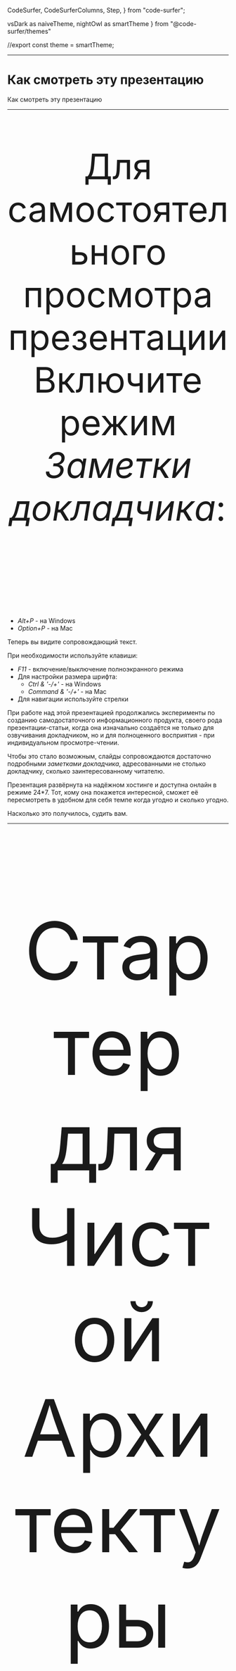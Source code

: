 
  CodeSurfer,
  CodeSurferColumns,
  Step,
} from "code-surfer";

  vsDark as naiveTheme,
  nightOwl as smartTheme
} from "@code-surfer/themes"


//export const theme = smartTheme;


 









<Head>
  <title>Стартер для Чистой Архитектуры</title>
</Head>

---

# Как смотреть эту презентацию

<Notes>

Как смотреть эту презентацию

</Notes>

---

<p style="font-size: 80px; text-align:center;">
Для самостоятельного просмотра презентации Включите режим <i>Заметки докладчика</i>:
</p>
<p style="font-size: 80px; padding-bottom:40px;">
    <ul>
        <li><i>Alt+P</i> - на Windows</li>
        <li><i>Option+P</i> - на Mac</li>
    </ul>
</p>

<Notes>

Теперь вы видите сопровождающий текст.

При необходимости используйте клавиши:
- *F11* - включение/выключение полноэкранного режима
- Для настройки размера шрифта:
  - *Ctrl & '-/+'* - на Windows
  - *Command & '-/+'* - на Mac
- Для навигации используйте стрелки

При работе над этой презентацией продолжались эксперименты по созданию самодостаточного информационного продукта, своего
рода презентации-статьи, когда она изначально создаётся не только для озвучивания докладчиком, но и для полноценного
восприятия - при индивидуальном просмотре-чтении.

Чтобы это стало возможным, слайды сопровождаются достаточно подробными *заметками докладчика*, адресованными не столько
докладчику, сколько заинтересованному читателю.

Презентация развёрнута на надёжном хостинге и доступна онлайн в режиме 24*7. Тот, кому она покажется интересной, сможет
её пересмотреть в удобном для себя темпе когда угодно и сколько угодно.

Насколько это получилось, судить вам.

</Notes>

---

<p style="font-size: 180px; text-align:center; padding-bottom:140px;">
Стартер для
<br/>
Чистой Архитектуры
</p>

<Notes>

Это первая из серии презентаций о стартере для клиентских приложений, разрабатываемых на принципах *Чистой Архитектуры*.

Предметная область и, соответственно, бизнес-логика стартера предельно минималистичны - это обычный счётчик с функциями
инкремента и сброса. Но при всей своей минималистичности стартер представлен fullstack-решением, в котором клиентская
часть взаимодействует с persistence-сервисом (назовём это так) по REST API и имеет несколько аспектов, требующих
отдельного рассмотрения.
 
В этой презентации главное внимание уделяется *Правилу Зависимостей* *Чистой Архитектуры*, в частности, тому, как оно
может быть представлены в программном коде, в данном случае - на *TypeScript*. 

</Notes>

---

<p style="font-size: 100px; text-align:center; padding-bottom:80px;">
На кого рассчитана презентация ?
</p>

<Notes>

На кого рассчитана презентация, какова её целевая аудитория ?

От аудитории не требуется наличия предварительных знаний ни о *Чистой Архитектуре*, ни о *Правиле Зависимостей*. 

Хотя, конечно, присутствие хотя бы минимального понимания существа проблем, решаемых *Чистой Архитектурой* будет
полезным.

Полезным будет также и знакомство с материалом, изложенным в презентации [*О Принципе Инверсии
Зависимостей*](https://csb-9kg5y-8d0n41fyp.now.sh).

Для тех, кому тема совсем незнакома, сформулируем кратко, немного перефразировав Википедию:

*Использование принципов Чистой Архитектуры способствует созданию такой программной системы, которую будет легко
поддерживать и расширять в течение долгого времени.*

Пользовательский интерфейс стартера сделан на *React*, но понимания того, о чём здесь будет говориться, знания *React*
не потребуется.   

</Notes>

---

# Mini FAQ

Сразу хочу предвосхитить тревожные ожидания и успокоить

## Ради чего всё ?

## Надолго ли это ?

## Производительность ?

### Накладные расходы ?

## Frontend ?

<Notes>

Сравнивать эффективность *Чистой Архитектуры* и наколенной разработки всё равно что сравнивать скорость спринтера и
стайера, а точнее - велосипеда и поезда.

При старте с места велосипед, конечно, выиграет на 100 метрах, может и на 200, может и на 1000. А на 100 км ? На 1000
км ? На 10000 ?

*Чистая Архитектура* не является серебряной пулей, она вряд ли подойдёт любителям хакатонов и рыцарям наколенноого
кодинга.
Она для тех, кто собирается "играть в долгую".
А при игре в долгую всё становится на свои места. Чем больше функциональность разрастается и приобретает серьёзный
масштаб, тем больше *Чистая Архитектура* выигрывает не только в эффективности разработки, но также и в эффективности
времени выполнения программы, причём и по памяти, и по скорости. И особенно на фронтенде.

</Notes>


---

<p style="font-size: 100px; text-align:center; padding-bottom:140px;">
Ключевые свойства стартера
</p>

<Notes>

Ключевые свойства стартера:

</Notes>

---

- *Чистая Архитектура*

<Notes>

*Чистая Архитектура* - главное, для чего создавался стартер.

Но из всего множества правил *Чистой Архитектуры* в этой презентации  Будет рассмотрено только *Правило Зависимостей*,
базирующееся на *Принципе Инверсии Зависимостей*, поэтому всё, что будет здесь сказано, в полной мере можно будет
отнести и к *Гексагональной Архитектуре*, и к *Луковой*.

В общих чертах стартер отражает актуальный взгляд автора (не исключено, что он может измениться) на то, каким должно
быть frontend-приложение, разрабатываемое на принципах *Чистой Архитектуры*.

</Notes>

---

- *Чистая Архитектура*
- *React*

<Notes>

В качестве UI-фреймворка используется *React*.

На это несколько причин, не самая последняя из которых - популярность фреймворка среди разработчиков.

</Notes>

---

- *Чистая Архитектура*
- *React*
- *TypeScript*

<Notes>

Стартер написан на *TypeScript*.

Выбор *TypeScript* также обусловлен его популярностью.

*TypeScript* уже давно имеет многочисленных сторонников среди frontend-разработчиков, а последнее время начинает
завоёвывать позиции уже и на backend.

</Notes>

---

- *Чистая Архитектура*
- *React*
- *TypeScript*
- *React Testing Library*

<Notes>

Для модульного тестирования в стартере используется библиотека [Кента Доддса](https://kentcdodds.com/) [*React Testing
Library*](https://testing-library.com/docs/react-testing-library/intro), которая за последнее время получила уже вполне
широкое признание.

</Notes>

---

- *Чистая Архитектура*
- *React*
- *TypeScript*
- *React Testing Library*
- *REST API*

<Notes>

Для хранения значения счётчика используется внешний сервис, взаимодействие с которым осуществляется по REST API.  

</Notes>

---

- *Чистая Архитектура*
  - <i style="color:#33FF33">Single Responsibility Principle (SRP)</i>
  - <i style="color:#33FF33">Open-Closed Principle (OCP)</i>
  - <i style="color:#FF0000">Liskov Substitution Principle (LSP)</i>
  - <i style="color:#33FF33">Interface Segregation Principle (ISP)</i>
  - <i style="color:#33FF33">Dependency Inversion Principle (DIP)</i>

<Notes>

Из принципов *Чистой Архитектуры*, а как известно, это принципы *SOLID*, в стартере представлены, все, кроме *Liskov
Substitution Principle*, для применения которого необходимо, как минимум, присутствие иерархии типов.
Но минималистичность предлагаемой предметной области в данном случае не позволяет это сделать.

Отдельным интересным вопросом является обоснование необходимости и достаточности принципов *SOLID*. Например, существуют
[небезосновательные мнения](https://accu.org/index.php/journals/1957), к которым склонен присоединиться и автор, что эти
принципы не лишены избыточности.

Какие-то из них, такие, как *SRP*, *DIP* и *LSP* - главные, первичные, в то время как остальные - производные, вторичные,
присутствие которых может быть оправдано понятным желанием получить красивую аббревиатуру.

Но здесь не об этом.  

</Notes>

---

# Словарь используемых терминов

<Notes>

Притом что и в этой презентации, и в коде самого стартера используются термины, вполне традиционные для *Чистой
Архитектуры*, эти термины будут непривычны для тех, кто только начинает знакомиться с этой областью, поэтому они
нуждаются в отдельных пояснениях.

Прекрасный разбор терминов и понятий *Чистой Архитектуры*, разрешающий ряд недоразумений, сделан в работе [*Заблуждения
Clean Architecture*](https://habr.com/ru/company/mobileup/blog/335382/).

Перед тем, как перейти к дальнейшему изложению, не погружаясь глубоко в детали и воспользовавшись результатами этой
работы, оставим здесь только то, что необходимо для дальнейшего изложения в виде краткого словаря используемых терминов,
каждый из которых будет снабжён соответствующими пояснениями.

</Notes>

---

- ***Domain***

<Notes>

*Domain* - Модель предметной области.

Является самой стабильной, сущностной составляющей любого программного продукта. 

В понятиях *Чистой Архитектуры* *Domain* означает то же самое, что *бизнес-логика*. Как правило, подразделяется на два
слоя: внутренний - *Entities* и внешний - *Use Cases*.

</Notes>

---

- *Domain*
  - ***Entities***
  - ***Use Cases***

<Notes>

- *Entities* - иногда понимаются буквально, как сущности некоторой предметной области, иногда, как слой *бизнес-логики*,
разделяемый несколькими программными продуктами: системами, приложениями, сервисами.
- *Use Cases* - логически замкнутые, **самодостаточные** сценарии использования функций (features) системы.
Иногда - в контексте *Чистой Архитектуры* -  совокупность *Use Cases* понимается как слой *бизнес-логики*, относящийся к
конкретному программному продукту - в противовес *Entities* - слою бизнес-логики, разделяемому множеством продуктов.

*Use Case* - одно из ключевых понятий архитектуры системы, в частности, с ним тесно связан *Принцип Единой
Ответственности* (*SRP*), который, в свою очередь, является одним из ключевых принципов *SOLID* и, соответственно,
*Чистой Архитектуры*.

</Notes>

---

- *Domain*
  - *Entities*
  - *Use Cases*
- ***Adapters***
  - ***Presenters***
  - ***Gateways***

<Notes>

- *Adapters* - в оригинальной диаграмме *Чистой Архитектуры* для адаптеров выделен отдельный слой под названием
*Interface Adapters*.

*Адаптер* - вспомогательный программный модуль, согласующий интерфейсы двух других модулей. В контексте
*Чистой Архитектуры* адаптеры обычно служат для согласования интерфейсов внутреннего и внешнего архитектурных слоёв.
Типовым случаем является согласование интерфейсов фреймворков и внешних сервисов с интерфейсами *бизнес-логики*.

В коде предлагаемого стартера используются *адаптеры* двух видов:  *презентеры*(*presenters*) и *шлюзы*(*gateways*).

- *Презентеры* - по сути являются адаптерами UI-фреймворков для модулей бизнес-логики.

- *Шлюзы* - адаптеры внешних сервисов, используемых бизнес-логикой.
В сегодняшних системах доступ к внешним сервисам чаще всего обеспечивается через REST API. Наиболее распространённым
видом таких сервисов является сервис доступа к базе данных. Иногда в таких случаях вместо *Gateway* используется термин
*Repository*.

</Notes>

---

- *Domain*
  - *Entities*
  - *Use Cases*
- *Adapters* 
  - *Presenters*
  - *Gateways*
- ***Infrastructure***
  - ***DB***
  - ***UI***

<Notes>

- *Infrastructure* - инфраструктура - всё то, что находится во внешнем слое - слое, который следует за *Interface
Adapters*.

Типичными представителями *Инфраструктуры* являются базы данных (*DB*) и пользовательские интерфейсы (*UI*) со своими
фреймворками.

</Notes>

---

<p style="font-size: 130px; text-align:center; padding-bottom:140px;">
Правило зависимостей
 </p>

<Notes>

На этом месте стоит сделать небольшое отступление для того, чтобы напомнить, в чём состоит *Правило Зависимостей*, и для
чего оно нужно.

</Notes>

---

<Image src={caLayersUsual} style={{ width: '102vw', height: '100vh'}}/>

<Notes>

В *Чистой Архитектуре* *Правило Зависимостей* занимает, пожалуй, центральное место.

На диаграммах оно обычно изображается стрелками, показывающими направление зависимостей: от инфраструктурной периферии -
к смысловому центру, которым всегда является бизнес-логика (на картинке - *Entities* + *Use Cases*). 

Во избежание недоразумений необходимо уточнить, что под зависимостями в данном случае подразумеваются только
*зависимости времени разработки* - *design-time*-зависимости.

</Notes>

---

<p style="font-size: 100px; text-align:left; padding:100px;">
    Более значимые свойства системы не должны зависеть от менее значимых.
</p>

<Notes>

Суть *Правила Зависимостей* очень проста, она состоит в следующем:

*Более значимые свойства системы не должны зависеть от менее значимых.*

Именно это правило в наибольшей степени придаёт системе живучесть и устойчивость к изменениям в долгосрочном периоде.

Возможно, кто-то скажет, что правило очевидно, банально и т.п. Но практика показывает, что это не так - его постоянное
нарушение является нашей повседневной реальностью.

...
</Notes>

---

<Image src={caLayersAbstract} style={{ width: '102vw', height: '100vh'}}/>

<Notes>
...

При этом свойства, соотношения значимости этих свойств в каждой конкретной системе могут быть свои, и, в первую очередь,
эти соотношения должны отвечать задачам, которую эта система решает.

Неизменным остаётся только одно, как уже было сказано: *Более значимые свойства системы не должны зависеть от менее
значимых.*

...
</Notes>

---

<Image src={caLayersAbstract1} style={{ width: '102vw', height: '100vh'}}/>

<Notes>
...

Правило зависимостей заставляет разработчика с самого начала думать о важных вещах: о том, где и как провести границу
между сущностями предметной области и сценариями бизнес-логики, между бизнес-логикой продукта и остальной так называемой
инфраструктурой, которая как раз и состоит из библиотек, фреймворков и баз данных.

</Notes>

---
# Наконец, переходим к стартеру

<Notes>

Дальнейшее изложение посвящено разбору стартера, а именно тому, как в нём обеспечивается соблюдение *Правила
Зависимостей*.

Начнём с UML-диаграмм.

Код тоже скоро будет, он становится всё ближе.

</Notes>

---

<Image src={packagesClient0} style={{ width: '102vw', height: '100vh'}}/>

<Notes>



Здесь изображена структура директорий клиентского приложения, вполне обычная при разработке на принципах *Чистой
Архитектуры*.

- domain
  - entities
  - usecases
- adapters
  - presenters
  - gateways
- infrastructure
  - ui

Директории верхнего уровня соответствуют одноимённым слоям, за исключением дополнительной директории *Domain*,
включающей директории-слои *Entities* и *Use Cases*.

Это всего лишь один из возможных вариантов организации структуры. При наличии понимания назначения каждой директории,
когда имена директорий понимаются недвусмысленно, их структуру можно строить по-разному.

</Notes>

---

<Image src={packagesClient1} style={{ width: '102vw', height: '100vh'}}/>

<Notes>
...

Например, можно сделать её плоской, упразднив корневые директории и разместив оставшиеся на одном уровне, как на этом
слайде.  

Другими словами, в данном случае до тех пор, пока структура не будет определяться какими-то привходящими требованиями,
например, при использовании кодогенератора, ориентированного на жёсткую структуру, приветствуется творческий подход.

</Notes>

---

<Image src={packagesClient} style={{ width: '102vw', height: '100vh'}}/>

<Notes>

Это клиентская часть приложения, обозначим её явно.

</Notes>

---

<Image src={packages} style={{ width: '102vw', height: '100vh'}}/>

<Notes>

Для полноты картины разместим на диаграмме и серверную часть, реализующую на REST API сервис хранения значения счётчика,
например, на случай перезагрузки клиентского приложения.

Отметим, что так же, как и *UI*, сервис, реализующий REST API, относится к инфраструктуре.

</Notes>

---

<Image src={packagesDependencies} style={{ width: '102vw', height: '100vh'}}/>

<Notes>

Обозначим design-time-зависимости в целом - на уровне слоёв и директорий.

Они соответствуют известному *Правилу Зависимостей* *Чистой Архитектуры*: design-time-зависимости направлены от
периферии (инфраструктуры) к центру.

</Notes>

---

<Image src={packagesDependenciesFlowControl} style={{ width: '102vw', height: '100vh'}}/>

<Notes>

И завершающим штрихом добавим линию потока управления (run-time-зависимостей) - от вершины и до дна стека - от действий
пользователя до реакции сервиса на серверной стороне, которую не будем здесь детализировать.

</Notes>

---

<Image src={layerModule} style={{ width: '102vw', height: '100vh'}}/>

<Notes>

В последующем изложении будут использоваться понятия *provided-* и *consumed-*интерфейсов.
*Provided-интерфейсы* - те, что реализуются - как-бы поставляются модулем, а *consumed* - те, что им используются,
как-бы потребляются. И, чтобы совсем запутать (на самом деле нет) аудиторию, дальше по тексту *provided*-интерфейсы
иногда будем называть *входными* поскольку через них в модуль входит поток управления, а *consumed* - *выходными*,
поскольку через них поток управления из модуля *выходит*.

На языке *UML* *Provided-* и *consumed-*интерфейсы обозначаются так называемой *socket-ball*-нотацией (иногда *ball* заменяют
на *lollipop* - леденец).

...
</Notes>

---

<Image src={layerModule1} style={{ width: '102vw', height: '100vh'}}/>

<Notes>

*Порты*, обозначаемые квадратами, размещаются на границах *модуля* и являются единственным средством взаимодействия
внутренней части модуля - его реализации - с внешним миром.

</Notes>

---
<Image src={layerModule2} style={{ width: '102vw', height: '100vh'}}/>

<Notes>

Рассмотрим простую, быть может, несколько идеализированную организацию модуля архитектурного слоя.

Такой модуль может находиться, например, в слое адаптеров, поскольку слой адаптеров точно имеет соседний внутренний слой -
*Use Cases* - и соседний внешний слой - *Infrastructure*. 

</Notes>

---

<Image src={caLayerModulesBase0} style={{ width: '102vw', height: '100vh'}}/>

<Notes>

С учётом вышесказанного ещё более упрощённая диаграмма слоёв-модулей может выглядеть, как на этом слайде.

</Notes>


---

<Image src={caLayerModulesBase} style={{ width: '102vw', height: '100vh'}}/>

<Notes>

На этом слайде видно, что на первой половине стека - от *UI* до *Domain* design-time-зависимости направлены от
*выходных* интерфейсов к *входным*, а на второй половине наоборот: от *входных* - к *выходным* - именно так в данном
случае проявляет себя *Принцип Инверсии Зависимостей*.  
 
</Notes>

---

<Image src={caLayerModulesBase1} style={{ width: '102vw', height: '100vh'}}/>

<Notes>

Этот слайд показывает детализацию доменного слоя. 

</Notes>

---

<Image src={caLayerModulesBase2} style={{ width: '102vw', height: '100vh'}}/>

<Notes>

На слайде показана ещё большая детализация - с прорисовкой содержимого слоёв *usecases* и *entities*.

Таким же образом может быть детализирован каждый архитектурный слой, но это не входит в задачи данной презентации.

</Notes>

---

# Как это выглядит в коде ?

---

<CodeSurferColumns themes={[myTheme, myTheme, myTheme]}>

<Step>

```ts 1,9:10,11:12,13[1] file=../../src/adapters/presenters/useIncrementPresenter.ts title="useIncrementPresenter"
```

```ts 1:11,13:14 file=../../src/domain/usecases/CounterIncrement.ts title="CounterIncrement"
```

```ts 1:2,5 file=../../src/adapters/gateways/CounterIncrementRestGateway.ts title="CounterIncrementRestGateway"
```

</Step>

</CodeSurferColumns>


<Notes>

На слайде без изъятий представлены исходники трёх модулей стартера - представителей двух соседних архитектурных слоёв.
Эти модули показаны вместе, чтобы легче было увидеть их взаимосвязь по зависимостям.

В центральном столбце размещён *CounterIncrement* - модуль бизнес-логики из слоя *Use Cases*.

По краям - модули из одного и того же слоя - слоя адаптеров: слева - *useIncrementPresenter* - презентер для *React*,
реализованный как *custom hook*. Справа - *CounterIncrementRestGateway* - шлюз доступа к внешнему сервису, сохраняющему
и возвращающему текущее состояние счётчика.

В начале каждого модуля находится самое главное: импорт, экспорт, интерфейсы и конструктор.

У модулей выделены только строки, имеющие отношение к соблюдению *Правила Зависимостей*, которое, в свою очередь,
обеспечивается правильной расстановкой операторов *export* и *import*.

</Notes>

---

<p style="font-size: 70px; text-align:left; padding:100px;">
    Модуль архитектурного слоя не должен ничего импортировать из модулей внешних по отношению к нему слоёв.
    <br/>
    При этом он импортирует из модулей внутренних слоёв и может импортировать из модулей своего слоя.
    <p style="font-size: 50px; text-align:right; color:#addb67;"><i>Чистая Архитектура - Правило Зависимостей</i></p>
</p>

<Notes>

*Правило Зависимостей*, переведённое на язык, поддерживающий модульность, каким, конечно, является и *TypeScript*,
звучит следующим образом:

*Модуль архитектурного слоя не должен ничего импортировать из модулей внешних по отношению к нему слоёв. При этом он
импортирует из модулей внутренних слоёв и может импортировать из модулей своего слоя.*

Рассмотрим вышеупомянутые модули с этой точки зрения.

</Notes>

---

<CodeSurferColumns themes={[myTheme, myTheme]}>

<Step>

<Image src={counterIncrementModuleImplementation} style={{ width: '100vw', height: '100vh'}}/>

```ts 1 file=../../src/domain/usecases/CounterIncrement.ts title="CounterIncrement"
```

</Step>

<Step>

<Image src={counterIncrementModuleImplementation} style={{ width: '100vw', height: '100vh'}}/>

```ts 2:11 file=../../src/domain/usecases/CounterIncrement.ts title="CounterIncrement"
```

</Step>

</CodeSurferColumns>

<Notes>

Рассмотрим модуль *CounterIncrement*, находящийся в директории-слое *usecases*.

Обратите внимание на первую строку - она содержит импорт класса *Counter* из слоя *entities*.
С точки зрения *Правила Зависимостей* всё правильно: внешний слой *usecases* импортирует из внутреннего - *entities*. 

->

В начале модуля размещены определения его *входного* и *выходного* интерфейсов, названных, соответственно,
*CounterIncrementIn* и *CounterIncrementOut*.

Оба этих интерфейса экспортируются, чтобы быть импортированы из слоя адаптеров - *adapters*.

Стоит отметить, что интерфейс *CounterIncrementOut* является *требуемым* (*required*) интерфейсом для адаптера-шлюза
доступа к внешнему сервису, к рассмотрению которого мы немедленно переходим

...
</Notes>

---

<CodeSurferColumns themes={[myTheme, myTheme]}>

<Step>

<Image src={counterIncrementRestGateway} style={{ width: '100vw', height: '100vh'}}/>

```ts 1 file=../../src/adapters/gateways/counterIncrementRestGateway.ts title="CounterIncrementRestGateway"
```

</Step>


<Step>

<Image src={counterIncrementRestGateway} style={{ width: '100vw', height: '100vh'}}/>

```ts 2,5 file=../../src/adapters/gateways/counterIncrementRestGateway.ts title="CounterIncrementRestGateway"
```

</Step>

</CodeSurferColumns>

<Notes>
...

Модуль шлюза *CounterIncrementRestGateway* находится в слое *adapters*.

В его первой строке, как и в только что рассмотренном *CounterIncrement* импортируется класс *Counter* из слоя сущностей.
В данном случае это пример, когда импорт выполняется хоть из внутреннего, но не из соседнего слоя, то есть импорт
перескакивает через слой. Оставим это здесь без комментариев.

->

Во второй строке импортируется *выходной* и вдобавок *требуемый* интерфейс модуля с предыдущего слайда -
*CounterIncrement*, являющегося *входным* для шлюза *CounterIncrementRestGateway*, который его благополучно реализует.

С точки зрения *Правила Зависимостей* всё правильно: внешний слой *usecases* импортирует из внутреннего - *entities*. 

->

В начале модуля размещены определения его *входного* и *выходного* интерфейсов, названных, соответственно,
*CounterIncrementIn* и *CounterIncrementOut*.

Оба этих интерфейса экспортируются, чтобы быть импортированы из слоя адаптеров - *adapters*.

Стоит отметить, что интерфейс *CounterIncrementOut* является *требуемым* (*required*) интерфейсом для адаптера-шлюза
доступа к внешнему сервису.

->

Далее размещается реализация входного интерфейса, по сути - реализация модуля.

Но для *Правила Зависимостей* реализации не имеют значения, поэтому здесь их не рассматриваем.

</Notes>

---

<CodeSurferColumns themes={[myTheme]}>

<Step>

```ts file=../../src/index.tsx title="index.tsx"
```

</Step>

<Step>

```ts file=../../src/infrastructure/ui/App.tsx title="App.tsx"
```

</Step>

<Step>

```ts file=../../src/infrastructure/ui/Counter.tsx title="Counter.tsx"
```

</Step>

</CodeSurferColumns>

---

# Пожелания

### Давайте вместе работать над нашими стартерами - эталонными приложениями для того, чтобы делать код всё более совершенным

---

# СПАСИБО ЗА ВНИМАНИЕ!

---

[Alexander Lapygin](https://github.com/AlexanderLapygin)

---

# Исходники этой презентации

[https://github.com/softspiders/ca-react-rest-api-starter](https://github.com/softspiders/ca-react-rest-api-starter)

---

# Полезные материалы

- [Презентация *О Принципе Инверсии Зависимостей*](https://csb-9kg5y-8d0n41fyp.now.sh)
- [*Заблуждения Clean Architecture*](https://habr.com/ru/company/mobileup/blog/335382/)

---

# Вспомогательные материалы

---

<Image src={template} style={{ width: '102vw', height: '100vh'}}/>

<Notes>
Это шаблон слайда с заголовком и подписью
</Notes>

---

<Image src={beach} style={{ width: '30vw', height: '80vh'}}/>

---

<Image src={konyuhov1} style={{ width: '30vw', height: '80vh'}}/>

---

<Image src={konyuhov2} style={{ width: '70vw', height: '70vh'}}/>

---

<Image src={konyuhov3} style={{ width: '55vw', height: '80vh'}}/>

---

<Image src={konyuhov4} style={{ width: '60vw', height: '80vh'}}/>

---

<Image src={konyuhov5} style={{ width: '70vw', height: '80vh'}}/>

---

<Image src={konyuhov61} style={{ width: '30vw', height: '80vh'}}/>

---

<Image src={konyuhov7} style={{ width: '30vw', height: '80vh'}}/>

---

<CodeSurferColumns themes={[naiveTheme, naiveTheme]}>

<Step>

<Image src={konyuhov1} style={{ width: '30vw', height: '80vh'}}/>

<Image src={konyuhov61} style={{ width: '30vw', height: '80vh'}}/>

</Step>

</CodeSurferColumns>

---

<Image src={nakedInMountains} style={{ width: '60vw', height: '80vh'}}/>

---

<Image src={climbersBunch2} style={{ width: '60vw', height: '80vh'}}/>

<Notes>

"Но мы выбираем трудный путь..."

На самом деле он оптимальный.

Что мы оптимизируем ?

Масштабирование во времени - устойчивость развития.

</Notes>

---

<p style="font-size: 130px; text-align:center; padding-bottom:140px;">
<i>Правило Зависимостей</i>
<br/>
и модули
</p>

<Notes>
...

 *Правило Зависимостей*

...
</Notes>

---

<CodeSurferColumns themes={[naiveTheme, naiveTheme]}>

<Step>

<Image src={modulesCosmicStation} style={{ width: '100vw', height: '70vh'}}/>

<Image src={legoModules} style={{ width: '50vw', height: '70vh'}}/>

</Step>

</CodeSurferColumns>

<Notes>

Что общего в этих изображениях ?

</Notes>

---

<CodeSurferColumns themes={[naiveTheme, myTheme]}>

<Step>

<Image src={counterResetModule} style={{ width: '100vw', height: '100vh'}}/>

```ts 1:3,5:10 file=../../src/domain/usecases/CounterReset.ts title="CounterReset"
```

</Step>

</CodeSurferColumns>


<Notes>
...

То же самое - для модуля *CounterReset*

</Notes>

---

<CodeSurferColumns themes={[myTheme, myTheme, myTheme]}>

<Step>

```ts 1,3:6 file=../../src/adapters/presenters/useResetPresenter.ts title="useResetPresenter"
```

```ts 1:3,5:10 file=../../src/domain/usecases/CounterReset.ts title="CounterReset"
```

```ts 1,4 file=../../src/adapters/gateways/CounterResetRestGateway.ts title="CounterResetRestGateway"
```

</Step>

</CodeSurferColumns>


<Notes>

В качестве примера приведём код *CounterReset* - модуля бизнес-логики - из слоя *usecases*.

В начале модуля размещены определения *входного* и *выходного* интерфейсов модуля, названных, соответственно,
*CounterResetIn* и *CounterResetOut*.

Стоит отметить, что интерфейс *CounterResetOut* является *требуемым* (*required*) интерфейсом для адаптера из соседнего
внешнего слоя.

...

Далее - за объявлением интерфейсов размещается реализация входного интерфейса, по сути - реализация модуля.

</Notes>
